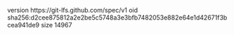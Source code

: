 version https://git-lfs.github.com/spec/v1
oid sha256:d2cee875812a2e2be5c5748a3e3bfb7482053e882e64e1d42671f3bcea941de9
size 14967
